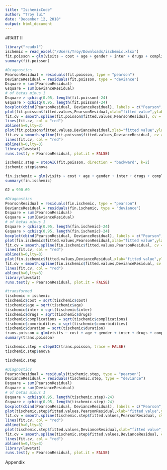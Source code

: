```yaml
---
title: "IschemicCode"
author: "Troy lui"
date: "December 12, 2018"
output: html_document
---
```


#PART II

```r
library("readxl")
ischemic = read_excel("/Users/Troy/Downloads/ischemic.xlsx")
fit.poisson = glm(visits ~ cost + age + gender + inter + drugs + complications + comorbidities + duration + cost*age + cost*gender + cost*inter + cost*complications + cost*comorbidities + cost*duration + age*inter + age*drugs + age*complications + age*comorbidities + age*duration + inter*drugs + inter*complications + inter*comorbidities + inter*duration + complications*comorbidities + comorbidities*duration, data = ischemic, family = poisson())
summary(fit.poisson)
```

```r
#Diagnostics 
PearsonResidual = residuals(fit.poisson, type = "pearson")
DevianceResidual = residuals(fit.poisson, type = "deviance")
Dsquare = sum(PearsonResidual)
Gsquare = sum(DevianceResidual)
# of betas minus 1 
Dsquare > qchisq(0.95, length(fit.poisson)-24)
Gsquare > qchisq(0.95, length(fit.poisson)-24)
boxplot(cbind(PearsonResidual, DevianceResidual), labels = c("Pearson", "Deviance"), main = "Residual Distributions")
plot(fit.poisson$fitted.values,PearsonResidual,xlab="fitted value",ylab="pearson", main = "Pearson")
fit.cv = smooth.spline(fit.poisson$fitted.values,PearsonResidual, cv = FALSE,spar=0.9) # CV fit
lines(fit.cv, col = "red")
abline(h=0,lty=3)
plot(fit.poisson$fitted.values,DevianceResidual,xlab="fitted value",ylab="deviance", main = "Deviance")
fit.cv = smooth.spline(fit.poisson$fitted.values,DevianceResidual, cv = FALSE,spar=0.9) # CV fit
lines(fit.cv, col = "red")
abline(h=0,lty=3)
library(lawstat)
runs.test(y = PearsonResidual, plot.it = FALSE)
```

```r
ischemic.step = stepAIC(fit.poisson, direction = "backward", k=2)
ischemic.step$anova
```

```r
fin.ischemic = glm(visits ~ cost + age + gender + inter + drugs + complications + duration + cost*inter + cost*duration + age*complications + age*duration + inter*drugs + inter*complications + inter*duration, data = ischemic, family = poisson())
summary(fin.ischemic)
```


```r
G2 = 990.69
````


```r
#Diagnostics 
PearsonResidual = residuals(fin.ischemic, type = "pearson")
DevianceResidual = residuals(fin.ischemic, type = "deviance")
Dsquare = sum(PearsonResidual)
Gsquare = sum(DevianceResidual)
# of betas minus 1 
Dsquare > qchisq(0.95, length(fin.ischemic)-24)
Gsquare > qchisq(0.95, length(fin.ischemic)-24)
boxplot(cbind(PearsonResidual, DevianceResidual), labels = c("Pearson", "Deviance"), main = "Residual Distributions")
plot(fin.ischemic$fitted.values,PearsonResidual,xlab="fitted value",ylab="pearson", main = "Pearson")
fit.cv = smooth.spline(fin.ischemic$fitted.values,PearsonResidual, cv = FALSE,spar=0.9) # CV fit
lines(fit.cv, col = "red")
abline(h=0,lty=3)
plot(fin.ischemic$fitted.values,DevianceResidual,xlab="fitted value",ylab="deviance", main = "Deviance")
fit.cv = smooth.spline(fin.ischemic$fitted.values,DevianceResidual, cv = FALSE,spar=0.9) # CV fit
lines(fit.cv, col = "red")
abline(h=0,lty=3)
library(lawstat)
runs.test(y = PearsonResidual, plot.it = FALSE)
```

```r
#transformed 
tischemic = ischemic
tischemic$cost = sqrt(tischemic$cost)
tischemic$age = sqrt(tischemic$age)
tischemic$inter = sqrt(tischemic$inter)
tischemic$drugs = sqrt(tischemic$drugs)
tischemic$complications = sqrt(tischemic$complications)
tischemic$comorbidities = sqrt(tischemic$comorbidities)
tischemic$duration = sqrt(tischemic$duration)
trans.poisson = glm(visits ~ cost + age + gender + inter + drugs + complications + comorbidities + duration, data = tischemic, family = poisson())
summary(trans.poisson)
```

```r
tischemic.step = stepAIC(trans.poisson, trace = FALSE)
tischemic.step$anova
```

```r
tischemic.step
```

```r
#Diagnostics 
PearsonResidual = residuals(tischemic.step, type = "pearson")
DevianceResidual = residuals(tischemic.step, type = "deviance")
Dsquare = sum(PearsonResidual)
Gsquare = sum(DevianceResidual)
# of betas minus 1 
Dsquare > qchisq(0.95, length(tischemic.step)-24)
Gsquare > qchisq(0.95, length(tischemic.step)-24)
boxplot(cbind(PearsonResidual, DevianceResidual), labels = c("Pearson", "Deviance"), main = "Residual Distributions")
plot(tischemic.step$fitted.values,PearsonResidual,xlab="fitted value",ylab="pearson", main = "Pearson")
fit.cv = smooth.spline(tischemic.step$fitted.values,PearsonResidual, cv = FALSE,spar=0.9) # CV fit
lines(fit.cv, col = "red")
abline(h=0,lty=3)
plot(tischemic.step$fitted.values,DevianceResidual,xlab="fitted value",ylab="deviance", main = "Deviance")
fit.cv = smooth.spline(tischemic.step$fitted.values,DevianceResidual, cv = FALSE,spar=0.9) # CV fit
lines(fit.cv, col = "red")
abline(h=0,lty=3)
library(lawstat)
runs.test(y = PearsonResidual, plot.it = FALSE)
```

Appendix
```r
 
``` 
